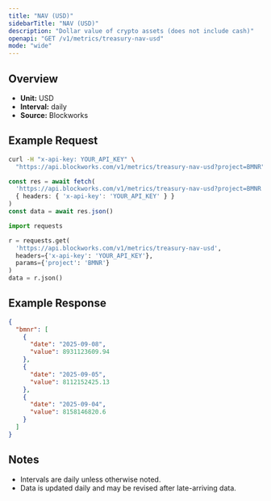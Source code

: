 ```yaml
---
title: "NAV (USD)"
sidebarTitle: "NAV (USD)"
description: "Dollar value of crypto assets (does not include cash)"
openapi: "GET /v1/metrics/treasury-nav-usd"
mode: "wide"
---
```


## Overview

- **Unit:** USD
- **Interval:** daily
- **Source:** Blockworks

## Example Request

<CodeGroup>

```bash cURL
curl -H "x-api-key: YOUR_API_KEY" \
  "https://api.blockworks.com/v1/metrics/treasury-nav-usd?project=BMNR"
```

```typescript TypeScript
const res = await fetch(
  'https://api.blockworks.com/v1/metrics/treasury-nav-usd?project=BMNR',
  { headers: { 'x-api-key': 'YOUR_API_KEY' } }
)
const data = await res.json()
```

```python Python
import requests

r = requests.get(
  'https://api.blockworks.com/v1/metrics/treasury-nav-usd',
  headers={'x-api-key': 'YOUR_API_KEY'},
  params={'project': 'BMNR'}
)
data = r.json()
```

</CodeGroup>

## Example Response

```json
{
  "bmnr": [
    {
      "date": "2025-09-08",
      "value": 8931123609.94
    },
    {
      "date": "2025-09-05",
      "value": 8112152425.13
    },
    {
      "date": "2025-09-04",
      "value": 8158146820.6
    }
  ]
}
```

## Notes
- Intervals are daily unless otherwise noted.
- Data is updated daily and may be revised after late-arriving data.

